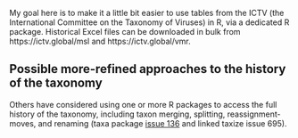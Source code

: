
My goal here
is to make it a little bit easier
to use tables
from the ICTV
(the International Committee on the Taxonomy of Viruses)
in R,
via a dedicated R package.
Historical Excel files
can be downloaded in bulk
from https://ictv.global/msl
and https://ictv.global/vmr.

## Possible more-refined approaches to the history of the taxonomy
Others have considered using one or more R packages
to access the full history of the taxonomy,
including taxon merging, splitting, reassignment-moves, and renaming
(taxa package [issue 136](https://github.com/ropensci/taxa/issues/136)
 and linked taxize issue 695).
 